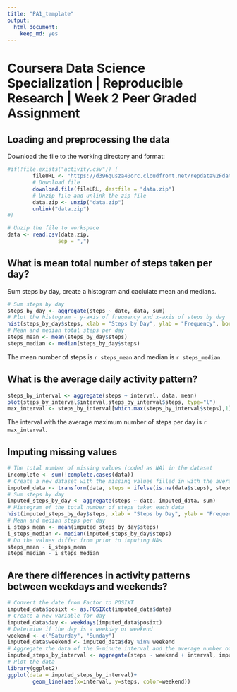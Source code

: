 ```yaml
---
title: "PA1_template"
output: 
  html_document: 
    keep_md: yes
---
```

# Coursera Data Science Specialization | Reproducible Research | Week 2 Peer Graded Assignment

## Loading and preprocessing the data

Download the file to the working directory and format:

```r
#if(!file.exists("activity.csv")) {
        fileURL <- "https://d396qusza40orc.cloudfront.net/repdata%2Fdata%2Factivity.zip"
        # Download file
        download.file(fileURL, destfile = "data.zip")
        # Unzip file and unlink the zip file
        data.zip <- unzip("data.zip")
        unlink("data.zip")
#}

# Unzip the file to workspace
data <- read.csv(data.zip,
                sep = ",")
```

## What is mean total number of steps taken per day?

Sum steps by day, create a histogram and caclulate mean and medians.

```r
# Sum steps by day
steps_by_day <- aggregate(steps ~ date, data, sum)
# Plot the histogram - y-axis of frequency and x-axis of steps by day
hist(steps_by_day$steps, xlab = "Steps by Day", ylab = "Frequency", border = "blue", col = "green")
# Mean and median total steps per day
steps_mean <- mean(steps_by_day$steps)
steps_median <- median(steps_by_day$steps)
```

The mean number of steps is `r steps_mean` and median is `r steps_median`.

## What is the average daily activity pattern?

```r
steps_by_interval <- aggregate(steps ~ interval, data, mean)
plot(steps_by_interval$interval,steps_by_interval$steps, type="l")
max_interval <- steps_by_interval[which.max(steps_by_interval$steps),1]
```

The interval with the average maximum number of steps per day is `r max_interval`.

## Imputing missing values

```r
# The total number of missing values (coded as NA) in the dataset
incomplete <- sum(!complete.cases(data))
# Create a new dataset with the missing values filled in with the average for each interval
imputed_data <- transform(data, steps = ifelse(is.na(data$steps), steps_by_interval$steps[match(data$interval, steps_by_interval$interval)], data$steps))
# Sum steps by day
imputed_steps_by_day <- aggregate(steps ~ date, imputed_data, sum)
# Histogram of the total number of steps taken each data
hist(imputed_steps_by_day$steps, xlab = "Steps by Day", ylab = "Frequency", border = "blue", col = "green")
# Mean and median steps per day
i_steps_mean <- mean(imputed_steps_by_day$steps)
i_steps_median <- median(imputed_steps_by_day$steps)
# Do the values differ from prior to imputing NAs
steps_mean - i_steps_mean
steps_median - i_steps_median
```

## Are there differences in activity patterns between weekdays and weekends?

```r
# Convert the date from Factor to POSIXT
imputed_data$posixt <- as.POSIXct(imputed_data$date)
# Create a new variable for day
imputed_data$day <- weekdays(imputed_data$posixt)
# Determine if the day is a weekday or weekend
weekend <- c("Saturday", "Sunday")
imputed_data$weekend <- imputed_data$day %in% weekend
# Aggregate the data of the 5-minute interval and the average number of steps taken, averaged across all weekday days or weekend days
imputed_steps_by_interval <- aggregate(steps ~ weekend + interval, imputed_data, mean)
# Plot the data
library(ggplot2)
ggplot(data = imputed_steps_by_interval)+
        geom_line(aes(x=interval, y=steps, color=weekend))
```
